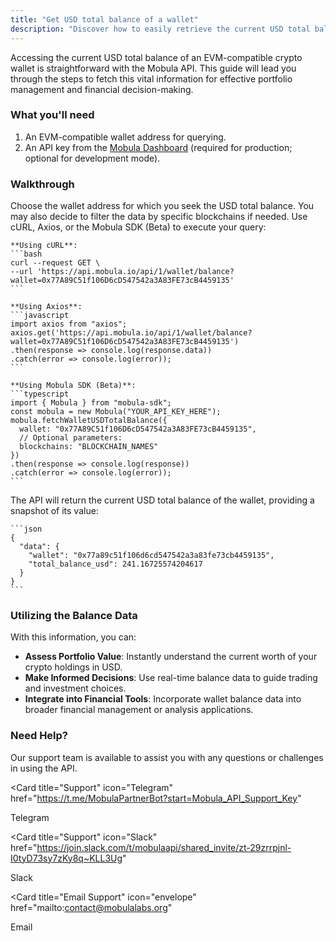 ```yaml
---
title: "Get USD total balance of a wallet"
description: "Discover how to easily retrieve the current USD total balance of any EVM-compatible crypto wallet using the Mobula API. This guide provides step-by-step instructions to access real-time wallet balance information, crucial for portfolio valuation and financial analysis."
---
```


Accessing the current USD total balance of an EVM-compatible crypto wallet is straightforward with the Mobula API. This guide will lead you through the steps to fetch this vital information for effective portfolio management and financial decision-making.

### What you'll need

1. An EVM-compatible wallet address for querying.
2. An API key from the [Mobula Dashboard](https://admin.mobula.fi) (required for production; optional for development mode).

### Walkthrough

<Steps>
  <Step title="Set Up Your Query">
    Choose the wallet address for which you seek the USD total balance. You may also decide to filter the data by specific blockchains if needed.
  </Step>

  <Step title="Make the API Request">
    Use cURL, Axios, or the Mobula SDK (Beta) to execute your query:

    **Using cURL**:
    ```bash
    curl --request GET \
    --url 'https://api.mobula.io/api/1/wallet/balance?wallet=0x77A89C51f106D6cD547542a3A83FE73cB4459135'
    ```

    **Using Axios**:
    ```javascript
    import axios from "axios";
    axios.get('https://api.mobula.io/api/1/wallet/balance?wallet=0x77A89C51f106D6cD547542a3A83FE73cB4459135')
    .then(response => console.log(response.data))
    .catch(error => console.log(error));
    ```

    **Using Mobula SDK (Beta)**:
    ```typescript
    import { Mobula } from "mobula-sdk";
    const mobula = new Mobula("YOUR_API_KEY_HERE");
    mobula.fetchWalletUSDTotalBalance({
      wallet: "0x77A89C51f106D6cD547542a3A83FE73cB4459135",
      // Optional parameters:
      blockchains: "BLOCKCHAIN_NAMES"
    })
    .then(response => console.log(response))
    .catch(error => console.log(error));
    ```

  </Step>

  <Step title="Analyze the Balance Data">
    The API will return the current USD total balance of the wallet, providing a snapshot of its value:

    ```json
    {
      "data": {
        "wallet": "0x77a89c51f106d6cd547542a3a83fe73cb4459135",
        "total_balance_usd": 241.16725574204617
      }
    }
    ```

  </Step>
</Steps>

### Utilizing the Balance Data

With this information, you can:

- **Assess Portfolio Value**: Instantly understand the current worth of your crypto holdings in USD.
- **Make Informed Decisions**: Use real-time balance data to guide trading and investment choices.
- **Integrate into Financial Tools**: Incorporate wallet balance data into broader financial management or analysis applications.

### Need Help?

Our support team is available to assist you with any questions or challenges in using the API.

<CardGroup>

<Card
  title="Support"
  icon="Telegram"
  href="https://t.me/MobulaPartnerBot?start=Mobula_API_Support_Key"
>
  Telegram
</Card>

<Card
  title="Support"
  icon="Slack"
  href="https://join.slack.com/t/mobulaapi/shared_invite/zt-29zrrpjnl-I0tyD73sy7zKy8q~KLL3Ug"
>
  Slack
</Card>

<Card
  title="Email Support"
  icon="envelope"
  href="mailto:contact@mobulalabs.org"
>
  Email
</Card>

</CardGroup>
